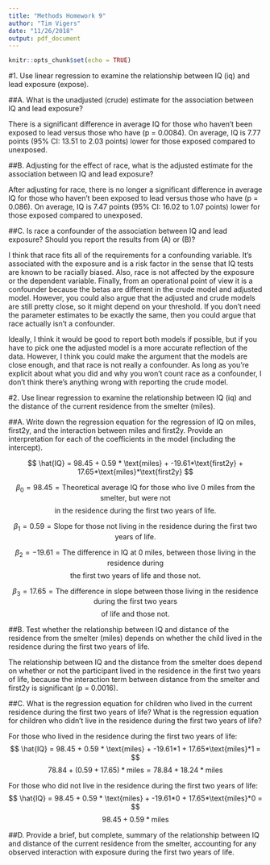 ```yaml
---
title: "Methods Homework 9"
author: "Tim Vigers"
date: "11/26/2018"
output: pdf_document
---
```


```r
knitr::opts_chunk$set(echo = TRUE)
```

#1. Use linear regression to examine the relationship between IQ (iq) and lead exposure (expose).

##A. What is the unadjusted (crude) estimate for the association between IQ and lead exposure?

There is a significant difference in average IQ for those who haven't been exposed to lead versus those who have (p = 0.0084). On average, IQ is 7.77 points (95% CI: 13.51 to 2.03 points) lower for those exposed compared to unexposed.

##B. Adjusting for the effect of race, what is the adjusted estimate for the association between IQ and lead exposure?

After adjusting for race, there is no longer a significant difference in average IQ for those who haven't been exposed to lead versus those who have (p = 0.086). On average, IQ is 7.47 points (95% CI: 16.02 to 1.07 points) lower for those exposed compared to unexposed.

##C. Is race a confounder of the association between IQ and lead exposure? Should you report the results from (A) or (B)?

I think that race fits all of the requirements for a confounding variable. It's associated with the exposure and is a risk factor in the sense that IQ tests are known to be racially biased. Also, race is not affected by the exposure or the dependent variable. Finally, from an operational point of view it is a confounder because the betas are different in the crude model and adjusted model. However, you could also argue that the adjusted and crude models are still pretty close, so it might depend on your threshold. If you don't need the parameter estimates to be exactly the same, then you could argue that race actually isn't a confounder.

Ideally, I think it would be good to report both models if possible, but if you have to pick one the adjusted model is a more accurate reflection of the data. However, I think you could make the argument that the models are close enough, and that race is not really a confounder. As long as you're explicit about what you did and why you won't count race as a confounder, I don't think there's anything wrong with reporting the crude model.

#2. Use linear regression to examine the relationship between IQ (iq) and the distance of the current residence from the smelter (miles).

##A. Write down the regression equation for the regression of IQ on miles, first2y, and the interaction between miles and first2y. Provide an interpretation for each of the coefficients in the model (including the intercept).

$$
\hat{IQ} = 98.45 + 0.59 * \text{miles} + -19.61*\text{first2y} + 17.65*\text{miles}*\text{first2y}
$$

$$
\beta_0 = 98.45 = \text{Theoretical average IQ for those who live 0 miles from the smelter, but were not}
$$
$$
\text{in the residence during the first two years of life.}
$$

$$
\beta_1 = 0.59 = \text{Slope for those not living in the residence during the first two years of life.}
$$

$$
\beta_2 = -19.61 = \text{The difference in IQ at 0 miles, between those living in the residence during}
$$
$$
\text{the first two years of life and those not.}
$$

$$
\beta_3 = 17.65 = \text{The difference in slope between those living in the residence during the first two years}
$$
$$
\text{of life and those not.}
$$

##B. Test whether the relationship between IQ and distance of the residence from the smelter (miles) depends on whether the child lived in the residence during the first two years of life.

The relationship between IQ and the distance from the smelter does depend on whether or not the participant lived in the residence in the first two years of life, because the interaction term between distance from the smelter and first2y is significant (p = 0.0016). 

##C. What is the regression equation for children who lived in the current residence during the first two years of life? What is the regression equation for children who didn't live in the residence during the first two years of life?

For those who lived in the residence during the first two years of life:
$$
\hat{IQ} = 98.45 + 0.59 * \text{miles} + -19.61*1 + 17.65*\text{miles}*1 =
$$
$$
78.84 + (0.59 + 17.65)* \text{miles} = 78.84 + 18.24*\text{miles}
$$

For those who did not live in the residence during the first two years of life:
$$
\hat{IQ} = 98.45 + 0.59 * \text{miles} + -19.61*0 + 17.65*\text{miles}*0 = 
$$
$$
98.45 + 0.59*\text{miles}
$$

##D. Provide a brief, but complete, summary of the relationship between IQ and distance of the current residence from the smelter, accounting for any observed interaction with exposure during the first two years of life.


